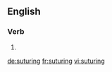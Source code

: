 
==English==

===Verb===
{{head|en}}

# {{present participle of|suture}}

[[de:suturing]]
[[fr:suturing]]
[[vi:suturing]]